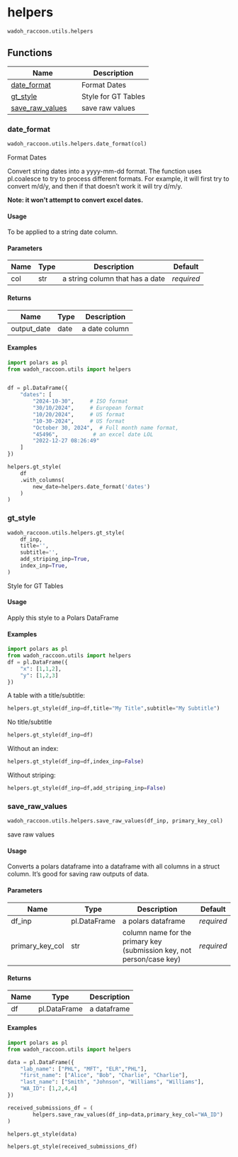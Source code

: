 # helpers { #src.wadoh_raccoon.utils.helpers }

`wadoh_raccoon.utils.helpers`



## Functions

| Name | Description |
| --- | --- |
| [date_format](#src.wadoh_raccoon.utils.helpers.date_format) | Format Dates |
| [gt_style](#src.wadoh_raccoon.utils.helpers.gt_style) | Style for GT Tables |
| [save_raw_values](#src.wadoh_raccoon.utils.helpers.save_raw_values) | save raw values |

### date_format { #src.wadoh_raccoon.utils.helpers.date_format }

```python
wadoh_raccoon.utils.helpers.date_format(col)
```

Format Dates

Convert string dates into a yyyy-mm-dd format. 
The function uses pl.coalesce to try to process different formats.
For example, it will first try to convert m/d/y, and then if that doesn't work it will try d/m/y.

**Note: it won't attempt to convert excel dates.**

#### Usage {.doc-section .doc-section-usage}

To be applied to a string date column.

#### Parameters {.doc-section .doc-section-parameters}

| Name   | Type   | Description                     | Default    |
|--------|--------|---------------------------------|------------|
| col    | str    | a string column that has a date | _required_ |

#### Returns {.doc-section .doc-section-returns}

| Name        | Type   | Description   |
|-------------|--------|---------------|
| output_date | date   | a date column |

#### Examples {.doc-section .doc-section-examples}

```python
import polars as pl
from wadoh_raccoon.utils import helpers


df = pl.DataFrame({
    "dates": [
        "2024-10-30",     # ISO format
        "30/10/2024",     # European format
        "10/20/2024",     # US format
        "10-30-2024",     # US format
        "October 30, 2024",  # Full month name format,
        "45496",           # an excel date LOL
        "2022-12-27 08:26:49"
    ]
})

helpers.gt_style(
    df
    .with_columns(
        new_date=helpers.date_format('dates')
    )
)

```

### gt_style { #src.wadoh_raccoon.utils.helpers.gt_style }

```python
wadoh_raccoon.utils.helpers.gt_style(
    df_inp,
    title='',
    subtitle='',
    add_striping_inp=True,
    index_inp=True,
)
```

Style for GT Tables

#### Usage {.doc-section .doc-section-usage}

Apply this style to a Polars DataFrame

#### Examples {.doc-section .doc-section-examples}

```python
import polars as pl
from wadoh_raccoon.utils import helpers
df = pl.DataFrame({
    "x": [1,1,2],
    "y": [1,2,3]
})

```
A table with a title/subtitle:

```python
helpers.gt_style(df_inp=df,title="My Title",subtitle="My Subtitle")

```

No title/subtitle
```python
helpers.gt_style(df_inp=df)
```

Without an index:
```python
helpers.gt_style(df_inp=df,index_inp=False)
```

Without striping:
```python
helpers.gt_style(df_inp=df,add_striping_inp=False)
```

### save_raw_values { #src.wadoh_raccoon.utils.helpers.save_raw_values }

```python
wadoh_raccoon.utils.helpers.save_raw_values(df_inp, primary_key_col)
```

save raw values

#### Usage {.doc-section .doc-section-usage}

Converts a polars dataframe into a dataframe with all columns in a struct column.
It's good for saving raw outputs of data.

#### Parameters {.doc-section .doc-section-parameters}

| Name            | Type         | Description                                                           | Default    |
|-----------------|--------------|-----------------------------------------------------------------------|------------|
| df_inp          | pl.DataFrame | a polars dataframe                                                    | _required_ |
| primary_key_col | str          | column name for the primary key (submission key, not person/case key) | _required_ |

#### Returns {.doc-section .doc-section-returns}

| Name   | Type         | Description   |
|--------|--------------|---------------|
| df     | pl.DataFrame | a dataframe   |

#### Examples {.doc-section .doc-section-examples}

```python
import polars as pl
from wadoh_raccoon.utils import helpers

data = pl.DataFrame({
    "lab_name": ["PHL", "MFT", "ELR","PHL"],
    "first_name": ["Alice", "Bob", "Charlie", "Charlie"],
    "last_name": ["Smith", "Johnson", "Williams", "Williams"],
    "WA_ID": [1,2,4,4]
})

received_submissions_df = (
        helpers.save_raw_values(df_inp=data,primary_key_col="WA_ID")
)

helpers.gt_style(data)

```

```python
helpers.gt_style(received_submissions_df)
```
